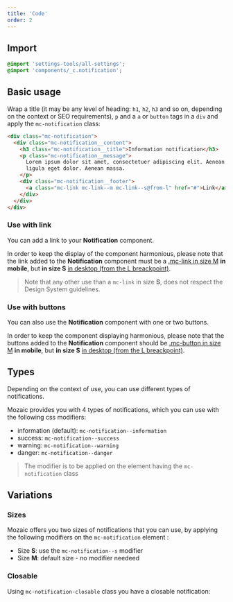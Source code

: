 ```yaml
---
title: 'Code'
order: 2
---
```


## Import

```scss
@import 'settings-tools/all-settings';
@import 'components/_c.notification';
```

## Basic usage

Wrap a title (it may be any level of heading: `h1`, `h2`, `h3` and so on, depending on the context or SEO requirements), `p` and a `a` or `button` tags in a `div` and apply the `mc-notification` class:

```html
<div class="mc-notification">
  <div class="mc-notification__content">
    <h3 class="mc-notification__title">Information notification</h3>
    <p class="mc-notification__message">
      Lorem ipsum dolor sit amet, consectetuer adipiscing elit. Aenean commodo
      ligula eget dolor. Aenean massa.
    </p>
    <div class="mc-notification__footer">
      <a class="mc-link mc-link--m mc-link--s@from-l" href="#">Link</a>
    </div>
  </div>
</div>
```

### Use with link

You can add a link to your **Notification** component.

In order to keep the display of the component harmonious, please note that the link added to the **Notification** component must be a [.mc-link in size M](/Components/Links/code/#available-sizes) **in mobile**, but **in size S** [in desktop (from the L breackpoint)](/Components/Links/code/#responsive-classes).

> Note that any other use than a `mc-link` in size **S**, does not respect the Design System guidelines.

### Use with buttons

You can also use the **Notification** component with one or two buttons.

In order to keep the component displaying harmonious, please note that the buttons added to the **Notification** component should be [.mc-button in size M](/Components/Buttons/#sizes) **in mobile**, but **in size S** [in desktop (from the L breackpoint)](/Components/Buttons/code/#responsive-classes).

<Story id="indicator-notification--with-button" />

<Story id="indicator-notification--with-buttons" height="360" />

## Types

Depending on the context of use, you can use different types of notifications.

Mozaic provides you with 4 types of notifications, which you can use with the following css modifiers:

- information (default): `mc-notification--information`
- success: `mc-notification--success`
- warning: `mc-notification--warning`
- danger: `mc-notification--danger`

> The modifier is to be applied on the element having the `mc-notification` class

## Variations

### Sizes

Mozaic offers you two sizes of notifications that you can use, by applying the following modifiers on the `mc-notification` element :

- Size **S**: use the `mc-notification--s` modifier
- Size **M**: default size - no modifier needeed

### Closable

Using `mc-notification-closable` class you have a closable notification:

<Story id="indicator-notification--closable" />
